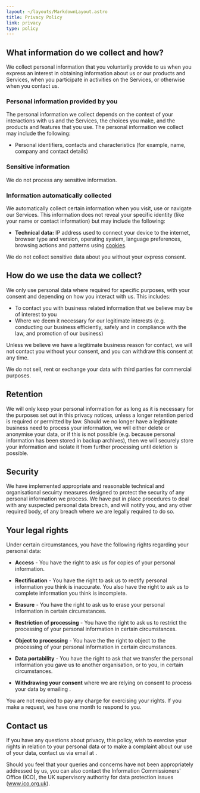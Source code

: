 ```yaml
---
layout: ~/layouts/MarkdownLayout.astro
title: Privacy Policy
link: privacy
type: policy
---
```



## What information do we collect and how?

We collect personal information that you voluntarily provide to us when you express an interest in obtaining information about us or our products and Services, when you participate in activities on the Services, or otherwise when you contact us.

### Personal information provided by you

The personal information we collect depends on the context of your interactions with us and the Services, the choices you make, and the products and features that you use. The personal information we collect may include the following:

- Personal identifiers, contacts and characteristics (for example, name, company and contact details)

### Sensitive information

We do not process any sensitive information.

### Information automatically collected

We automatically collect certain information when you visit, use or navigate our Services. This information does not reveal your specific identity (like your name or contact information) but may include the following:

- **Technical data:** IP address used to connect your device to the internet, browser type and version, operating system, language preferences, browsing actions and patterns using [cookies](../policies/cookies).

We do not collect sensitive data about you without your express consent.

## How do we use the data we collect?

We only use personal data where required for specific purposes, with your consent and depending on how you interact with us.
This includes:

- To contact you with business related information that we believe may be of interest to you
- Where we deem it necessary for our legitimate interests (e.g. conducting our business efficiently, safely and in compliance with the law, and promotion of our business)

Unless we believe we have a legitimate business reason for contact, we will not contact you without your consent, and you can withdraw this consent at any time.

We do not sell, rent or exchange your data with third parties for commercial purposes.

## Retention

We will only keep your personal information for as long as it is necessary for the purposes set out in this privacy notices, unless a longer retention period is required or permitted by law. Should we no longer have a legitimate business need to process your information, we will either delete or anonymise your data, or if this is not possible (e.g. because personal information has been stored in backup archives), then we will securely store your information and isolate it from further processing until deletion is possible.

## Security

We have implemented appropriate and reasonable technical and organisational secuirty measures designed to protect the security of any personal information we process. We have put in place procedures to deal with any suspected personal data breach, and will notify you, and any other required body, of any breach where we are legally required to do so.

## Your legal rights

Under certain circumstances, you have the following rights regarding your personal data:

- **Access** - You have the right to ask us for copies of your personal information.

- **Rectification** - You have the right to ask us to rectify personal information you think is inaccurate. You also have the right to ask us to complete information you think is incomplete.

- **Erasure** - You have the right to ask us to erase your personal information in certain circumstances.

- **Restriction of processing** - You have the right to ask us to restrict the processing of your personal information in certain circumstances.

- **Object to processing** - You have the the right to object to the processing of your personal information in certain circumstances.

- **Data portability** - You have the right to ask that we transfer the personal information you gave us to another organisation, or to you, in certain circumstances.

- **Withdrawing your consent** where we are relying on consent to process your data by emailing <InlineEmail email={email} subject="Website Privacy Query" />.

You are not required to pay any charge for exercising your rights. If you make a request, we have one month to respond to you.

## Contact us

If you have any questions about privacy, this policy, wish to exercise your rights in relation to your personal data or to make a complaint about our use of your data, contact us via email at <InlineEmail email={email} subject="Website Privacy Query" />.

Should you feel that your queries and concerns have not been appropriately addressed by us, you can also contact the Information Commissioners' Office (ICO), the UK supervisory authority for data protection issues (www.ico.org.uk).
